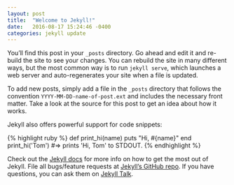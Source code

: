 ```yaml
---
layout: post
title:  "Welcome to Jekyll!"
date:   2016-08-17 15:24:46 -0400
categories: jekyll update
---
```

You’ll find this post in your `_posts` directory. Go ahead and edit it and re-build the site to see your changes. You can rebuild the site in many different ways, but the most common way is to run `jekyll serve`, which launches a web server and auto-regenerates your site when a file is updated.

To add new posts, simply add a file in the `_posts` directory that follows the convention `YYYY-MM-DD-name-of-post.ext` and includes the necessary front matter. Take a look at the source for this post to get an idea about how it works.

Jekyll also offers powerful support for code snippets:

{% highlight ruby %}
def print_hi(name)
  puts "Hi, #{name}"
end
print_hi('Tom')
#=> prints 'Hi, Tom' to STDOUT.
{% endhighlight %}

Check out the [Jekyll docs][jekyll-docs] for more info on how to get the most out of Jekyll. File all bugs/feature requests at [Jekyll’s GitHub repo][jekyll-gh]. If you have questions, you can ask them on [Jekyll Talk][jekyll-talk].

[jekyll-docs]: http://jekyllrb.com/docs/home
[jekyll-gh]:   https://github.com/jekyll/jekyll
[jekyll-talk]: https://talk.jekyllrb.com/
